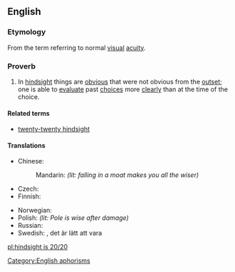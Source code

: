 ==English==

===Etymology===
From the term {{term|20/20}} referring to normal [[visual]] [[acuity]].

===Proverb===
{{head|en|proverb|head=[[hindsight]] [[is]] [[20/20]]}}

# {{context|idiomatic|lang=en}} In [[hindsight]] things are [[obvious]] that were not obvious from the [[outset]]; one is able to [[evaluate]] past [[choice]]s more [[clearly]] than at the time of the choice.

====Related terms====
* [[twenty-twenty hindsight]]

====Translations====
{{trans-top|in hindsight things are obvious that were not obvious from the outset}}
* Chinese:
*: Mandarin: {{t|cmn|吃一堑，长一智|tr=chīyīqiàn，zhǎngyīzhì|sc=Hani}} ''(lit: falling in a moat makes you all the wiser)''
* Czech: {{t-|cs|po bitvě je každý generál}}
* Finnish: {{t-|fi|jälkiviisaus}} {{t+|fi|on}} {{t-|fi|helppoa}}
{{trans-mid}}
* Norwegian: {{t-|no|det er lett å være etterpåklok}}
* Polish: {{t+|pl|mądry Polak po szkodzie}} ''(lit: Pole is wise after damage)''
* Russian: {{t-|ru|задним умом всяк крепок|tr=zádnim umóm vsjak krépok}} {{gloss|everyone is strong by one's hindmind}}
* Swedish: {{t-|sv|efterklokhet}}, det är lätt att vara {{t+|sv|efterklok}}
{{trans-bottom}}

[[Category:English aphorisms]]

[[pl:hindsight is 20/20]]